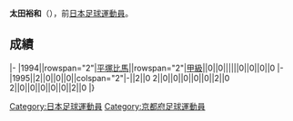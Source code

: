 {{Infobox football biography
|name=太田裕和
|image=
|fullname=太田裕和
|birth_date={{Birth date and age|1971|4|10}}
|cityofbirth=[[京都府|京都府]]
|countryofbirth=[[日本|日本]]
|position=[[前鋒_(足球)|前鋒]]
|currentclub=
|years=1994-1995
|clubs=[[湘南比馬|平塚比馬]]
|caps(goals)=
|nationalyears=
|nationalteam=
|nationalcaps(goals)=
}}
'''太田裕和'''（{{Bd|1971年|4月10日||}}），前[[日本|日本]][[足球|足球]][[運動員|運動員]]。

==成績==
{{Football player club statistics 1|YYN}}
{{Football player club statistics 2|JPN|YYN}}
|-
|1994||rowspan="2"|[[湘南比馬|平塚比馬]]||rowspan="2"|[[日本職業足球甲級聯賽|甲級]]||0||0||||||0||0||0||0
|-
|1995||2||0||0||0||colspan="2"|-||2||0
{{Football player club statistics 3|1|JPN}}2||0||0||0||0||0||2||0
{{Football player club statistics 5}}2||0||0||0||0||0||2||0
|}

{{Japan-sport-bio-stub}}
{{Soccer-player-stub}}
[[Category:日本足球運動員|Category:日本足球運動員]]
[[Category:京都府足球運動員|Category:京都府足球運動員]]